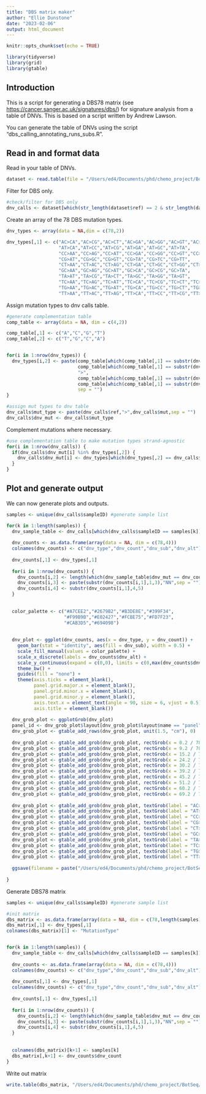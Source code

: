```yaml
---
title: "DBS matrix maker"
author: "Ellie Dunstone"
date: "2023-02-06"
output: html_document
---
```


```r
knitr::opts_chunk$set(echo = TRUE)
```

```r
library(tidyverse)
library(grid)
library(gtable)
```

## Introduction

This is a script for generating a DBS78 matrix (see <https://cancer.sanger.ac.uk/signatures/dbs/>) for signature analysis from a table of DNVs. This is based on a script written by Andrew Lawson.

You can generate the table of DNVs using the script "dbs_calling_annotating_runs_subs.R".

## Read in and format data

Read in your table of DNVs.

```r
dataset <- read.table(file = "/Users/ed4/Documents/phd/chemo_project/BotSeq/WP4/KCL_organoid_work/wp4_2530_20230127/data/dbs_calls.csv", sep = ",", stringsAsFactors = F, header = T)
```

Filter for DBS only.

```r
#check/filter for DBS only
dnv_calls <- dataset[which(str_length(dataset$ref) == 2 & str_length(dataset$mut) == 2),]
```

Create an array of the 78 DBS mutation types.

```r
dnv_types <- array(data = NA,dim = c(78,2))

dnv_types[,1] <- c("AC>CA","AC>CG","AC>CT","AC>GA","AC>GG","AC>GT","AC>TA","AC>TG","AC>TT",
                   "AT>CA","AT>CC","AT>CG","AT>GA","AT>GC","AT>TA",
                   "CC>AA","CC>AG","CC>AT","CC>GA","CC>GG","CC>GT","CC>TA","CC>TG","CC>TT",
                   "CG>AT","CG>GC","CG>GT","CG>TA","CG>TC","CG>TT",
                   "CT>AA","CT>AC","CT>AG","CT>GA","CT>GC","CT>GG","CT>TA","CT>TC","CT>TG",
                   "GC>AA","GC>AG","GC>AT","GC>CA","GC>CG","GC>TA",
                   "TA>AT","TA>CG","TA>CT","TA>GC","TA>GG","TA>GT",
                   "TC>AA","TC>AG","TC>AT","TC>CA","TC>CG","TC>CT","TC>GA","TC>GG","TC>GT",
                   "TG>AA","TG>AC","TG>AT","TG>CA","TG>CC","TG>CT","TG>GA","TG>GC","TG>GT",
                   "TT>AA","TT>AC","TT>AG","TT>CA","TT>CC","TT>CG","TT>GA","TT>GC","TT>GG")

```

Assign mutation types to dnv calls table.

```r

#generate complementation table
comp_table <- array(data = NA, dim = c(4,2))

comp_table[,1] <- c("A","C","G","T") 
comp_table[,2] <- c("T","G","C","A") 


for(i in 1:nrow(dnv_types)) {
  dnv_types[i,2] <- paste(comp_table[which(comp_table[,1] == substr(dnv_types[i,1],2,2)),2],
                          comp_table[which(comp_table[,1] == substr(dnv_types[i,1],1,1)),2],
                          ">",
                          comp_table[which(comp_table[,1] == substr(dnv_types[i,1],5,5)),2],
                          comp_table[which(comp_table[,1] == substr(dnv_types[i,1],4,4)),2],
                          sep = "")
}

#assign mut types to dnv table
dnv_calls$mut_type <- paste(dnv_calls$ref,">",dnv_calls$mut,sep = "")
dnv_calls$dnv_mut <- dnv_calls$mut_type
```

Complement mutations where necessary.

```r
#use complementation table to make mutation types strand-agnostic
for(i in 1:nrow(dnv_calls)) {
  if(dnv_calls$dnv_mut[i] %in% dnv_types[,2]) {
    dnv_calls$dnv_mut[i] <- dnv_types[which(dnv_types[,2] == dnv_calls$dnv_mut[i]),1]
  }
}
```

## Plot and generate output

We can now generate plots and outputs.

```r

samples <- unique(dnv_calls$sampleID) #generate sample list

for(k in 1:length(samples)) {
  dnv_sample_table <- dnv_calls[which(dnv_calls$sampleID == samples[k]),]
  
  dnv_counts <- as.data.frame(array(data = NA, dim = c(78,4)))
  colnames(dnv_counts) <- c("dnv_type","dnv_count","dnv_sub","dnv_alt")
  
  dnv_counts[,1] <- dnv_types[,1] 
  
  for(i in 1:nrow(dnv_counts)) {
    dnv_counts[i,2] <- length(which(dnv_sample_table$dnv_mut == dnv_counts[i,1]))
    dnv_counts[i,3] <- paste(substr(dnv_counts[i,1],1,3),"NN",sep = "")
    dnv_counts[i,4] <- substr(dnv_counts[i,1],4,5)
  }
  
  
  color_palette <- c("#A7CEE2","#2679B2","#B3DE8E","#399F34",
                     "#F99B9B","#E02427","#FCBE75","#FD7F23",
                     "#CAB3D5","#694098")
  
  
  dnv_plot <- ggplot(dnv_counts, aes(x = dnv_type, y = dnv_count)) +
    geom_bar(stat = "identity", aes(fill = dnv_sub), width = 0.5) +
    scale_fill_manual(values = color_palette) +
    scale_x_discrete(labels = dnv_counts$dnv_alt) +
    scale_y_continuous(expand = c(0,0), limits = c(0,max(dnv_counts$dnv_count) + max(dnv_counts$dnv_count) / 10), breaks = c(seq(from = 0,to = ceiling(max(dnv_counts$dnv_count) + max(dnv_counts$dnv_count) / 10),by = ceiling(ceiling(max(dnv_counts$dnv_count) + max(dnv_counts$dnv_count) / 10) / 10)))) +
    theme_bw() +
    guides(fill = "none") +
    theme(axis.ticks = element_blank(),
          panel.grid.major.x = element_blank(),
          panel.grid.minor.x = element_blank(),
          panel.grid.minor.y = element_blank(),
          axis.text.x = element_text(angle = 90, size = 6, vjust = 0.5),
          axis.title = element_blank())
  
  dnv_grob_plot <- ggplotGrob(dnv_plot)
  panel_id <- dnv_grob_plot$layout[dnv_grob_plot$layout$name == "panel",c("t","l")]
  dnv_grob_plot <- gtable_add_rows(dnv_grob_plot, unit(1.5, "cm"), 0)
  
  dnv_grob_plot <- gtable_add_grob(dnv_grob_plot, rectGrob(x = 0.2 / 78, y = 0, hjust = 0, vjust = 0, width = 8.8 / 78, height = 0.5, gp=gpar(fill = "#A7CEE2", col = "white")),t = 1, l = panel_id$l, name = "ac_grob")
  dnv_grob_plot <- gtable_add_grob(dnv_grob_plot, rectGrob(x = 9.2 / 78, y = 0, hjust = 0, vjust = 0, width = 5.8 / 78, height = 0.5, gp=gpar(fill = "#2679B2", col = "white")),t = 1, l = panel_id$l, name = "at_grob")
  dnv_grob_plot <- gtable_add_grob(dnv_grob_plot, rectGrob(x = 15.2 / 78, y = 0, hjust = 0, vjust = 0, width = 8.8 / 78, height = 0.5, gp=gpar(fill = "#B3DE8E", col = "white")),t = 1, l = panel_id$l, name = "cc_grob")
  dnv_grob_plot <- gtable_add_grob(dnv_grob_plot, rectGrob(x = 24.2 / 78, y = 0, hjust = 0, vjust = 0, width = 5.8 / 78, height = 0.5, gp=gpar(fill = "#399F34", col = "white")),t = 1, l = panel_id$l, name = "cg_grob")
  dnv_grob_plot <- gtable_add_grob(dnv_grob_plot, rectGrob(x = 30.2 / 78, y = 0, hjust = 0, vjust = 0, width = 8.8 / 78, height = 0.5, gp=gpar(fill = "#F99B9B", col = "white")),t = 1, l = panel_id$l, name = "ct_grob")
  dnv_grob_plot <- gtable_add_grob(dnv_grob_plot, rectGrob(x = 39.2 / 78, y = 0, hjust = 0, vjust = 0, width = 5.8 / 78, height = 0.5, gp=gpar(fill = "#E02427", col = "white")),t = 1, l = panel_id$l, name = "gc_grob")
  dnv_grob_plot <- gtable_add_grob(dnv_grob_plot, rectGrob(x = 45.2 / 78, y = 0, hjust = 0, vjust = 0, width = 5.8 / 78, height = 0.5, gp=gpar(fill = "#FCBE75", col = "white")),t = 1, l = panel_id$l, name = "ta_grob")
  dnv_grob_plot <- gtable_add_grob(dnv_grob_plot, rectGrob(x = 51.2 / 78, y = 0, hjust = 0, vjust = 0, width = 8.8 / 78, height = 0.5, gp=gpar(fill = "#FD7F23", col = "white")),t = 1, l = panel_id$l, name = "tc_grob")
  dnv_grob_plot <- gtable_add_grob(dnv_grob_plot, rectGrob(x = 60.2 / 78, y = 0, hjust = 0, vjust = 0, width = 8.8 / 78, height = 0.5, gp=gpar(fill = "#CAB3D5", col = "white")),t = 1, l = panel_id$l, name = "tg_grob")
  dnv_grob_plot <- gtable_add_grob(dnv_grob_plot, rectGrob(x = 69.2 / 78, y = 0, hjust = 0, vjust = 0, width = 8.8 / 78, height = 0.5, gp=gpar(fill = "#694098", col = "white")),t = 1, l = panel_id$l, name = "tt_grob")
  
  dnv_grob_plot <- gtable_add_grob(dnv_grob_plot, textGrob(label = "AC>NN", x = (0.2 / 78 + 0.2 / 78 + 8.8 / 78) / 2, y = 0.6, hjust = 0.5, vjust = 0),t = 1, l = panel_id$l, name = "ac_text")
  dnv_grob_plot <- gtable_add_grob(dnv_grob_plot, textGrob(label = "AT>NN", x = (9.2 / 78 + 9.2 / 78 + 5.8 / 78) / 2, y = 0.6, hjust = 0.5, vjust = 0),t = 1, l = panel_id$l, name = "at_text")
  dnv_grob_plot <- gtable_add_grob(dnv_grob_plot, textGrob(label = "CC>NN", x = (15.2 / 78 + 15.2 / 78 + 8.8 / 78) / 2, y = 0.6, hjust = 0.5, vjust = 0),t = 1, l = panel_id$l, name = "cc_text")
  dnv_grob_plot <- gtable_add_grob(dnv_grob_plot, textGrob(label = "CG>NN", x = (24.2 / 78 + 24.2 / 78 + 5.8 / 78) / 2, y = 0.6, hjust = 0.5, vjust = 0),t = 1, l = panel_id$l, name = "cg_text")
  dnv_grob_plot <- gtable_add_grob(dnv_grob_plot, textGrob(label = "CT>NN", x = (30.2 / 78 + 30.2 / 78 + 8.8 / 78) / 2, y = 0.6, hjust = 0.5, vjust = 0),t = 1, l = panel_id$l, name = "ct_text")
  dnv_grob_plot <- gtable_add_grob(dnv_grob_plot, textGrob(label = "GC>NN", x = (39.2 / 78 + 39.2 / 78 + 5.8 / 78) / 2, y = 0.6, hjust = 0.5, vjust = 0),t = 1, l = panel_id$l, name = "gc_text")
  dnv_grob_plot <- gtable_add_grob(dnv_grob_plot, textGrob(label = "TA>NN", x = (45.2 / 78 + 45.2 / 78 + 5.8 / 78) / 2, y = 0.6, hjust = 0.5, vjust = 0),t = 1, l = panel_id$l, name = "ta_text")
  dnv_grob_plot <- gtable_add_grob(dnv_grob_plot, textGrob(label = "TC>NN", x = (51.2 / 78 + 51.2 / 78 + 8.8 / 78) / 2, y = 0.6, hjust = 0.5, vjust = 0),t = 1, l = panel_id$l, name = "tc_text")
  dnv_grob_plot <- gtable_add_grob(dnv_grob_plot, textGrob(label = "TG>NN", x = (60.2 / 78 + 60.2 / 78 + 8.8 / 78) / 2, y = 0.6, hjust = 0.5, vjust = 0),t = 1, l = panel_id$l, name = "tg_text")
  dnv_grob_plot <- gtable_add_grob(dnv_grob_plot, textGrob(label = "TT>NN", x = (69.2 / 78 + 69.2 / 78 + 8.8 / 78) / 2, y = 0.6, hjust = 0.5, vjust = 0),t = 1, l = panel_id$l, name = "tt_text")
  
  ggsave(filename = paste("/Users/ed4/Documents/phd/chemo_project/BotSeq/WP4/KCL_organoid_work/wp4_2530_20230127/data/DBS_spectra/DBS78_",samples[k],"_spectrum.pdf",sep = ""), height = 4, width = 10, plot = dnv_grob_plot)
  
}
```

Generate DBS78 matrix

```r
samples <- unique(dnv_calls$sampleID) #generate sample list

#init matrix
dbs_matrix <- as.data.frame(array(data = NA, dim = c(78,length(samples)+1)))
dbs_matrix[,1] <- dnv_types[,1]
colnames(dbs_matrix)[1] <- "MutationType"


for(k in 1:length(samples)) {
  dnv_sample_table <- dnv_calls[which(dnv_calls$sampleID == samples[k]),]
  
  dnv_counts <- as.data.frame(array(data = NA, dim = c(78,4)))
  colnames(dnv_counts) <- c("dnv_type","dnv_count","dnv_sub","dnv_alt")
  
  dnv_counts[,1] <- dnv_types[,1]
  colnames(dnv_counts) <- c("dnv_type","dnv_count","dnv_sub","dnv_alt")
  
  dnv_counts[,1] <- dnv_types[,1] 
  
  for(i in 1:nrow(dnv_counts)) {
    dnv_counts[i,2] <- length(which(dnv_sample_table$dnv_mut == dnv_counts[i,1]))
    dnv_counts[i,3] <- paste(substr(dnv_counts[i,1],1,3),"NN",sep = "")
    dnv_counts[i,4] <- substr(dnv_counts[i,1],4,5)
  }
  
  
  colnames(dbs_matrix)[k+1] <- samples[k]
  dbs_matrix[,k+1] <- dnv_counts$dnv_count
}
```

Write out matrix

```r
write.table(dbs_matrix, "/Users/ed4/Documents/phd/chemo_project/BotSeq/WP4/KCL_organoid_work/wp4_2530_20230127/data/dbs_mutation_matrix.tsv", sep = "\t")

```
